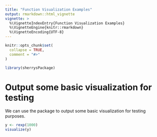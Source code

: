```yaml
---
title: "Function Visualization Examples"
output: rmarkdown::html_vignette
vignette: >
  %\VignetteIndexEntry{Function Visualization Examples}
  %\VignetteEngine{knitr::rmarkdown}
  %\VignetteEncoding{UTF-8}
---
```


```r
knitr::opts_chunk$set(
  collapse = TRUE,
  comment = "#>"
)
```

```r
library(sherrysPackage)
```

# Output some basic visualization for testing

We can use the package to output some basic visualization for testing purposes.

```r
y <- rexp(1000)
visualize(y)
```
